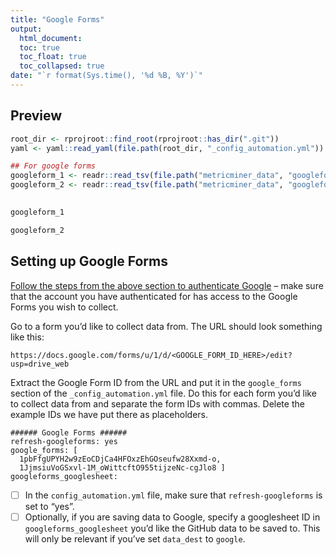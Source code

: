 ```yaml
---
title: "Google Forms"
output: 
  html_document:
  toc: true
  toc_float: true
  toc_collapsed: true
date: "`r format(Sys.time(), '%d %B, %Y')`"
---
```


## Preview

```r
root_dir <- rprojroot::find_root(rprojroot::has_dir(".git"))
yaml <- yaml::read_yaml(file.path(root_dir, "_config_automation.yml"))

## For google forms 
googleform_1 <- readr::read_tsv(file.path("metricminer_data", "googleforms", "a_cool_survey.tsv"))
googleform_2 <- readr::read_tsv(file.path("metricminer_data", "googleforms", "another_even_cooler_survey.tsv"))
                                
```

```r
googleform_1

googleform_2
```

## Setting up Google Forms

[Follow the steps from the above section to authenticate Google](#setting-up-google-authentication) -- make sure that the account you have authenticated for has access to the Google Forms you wish to collect.

Go to a form you'd like to collect data from. The URL should look something like this:
```
https://docs.google.com/forms/u/1/d/<GOOGLE_FORM_ID_HERE>/edit?usp=drive_web
```
Extract the Google Form ID from the URL and put it in the `google_forms` section of the `_config_automation.yml` file.
Do this for each form you'd like to collect data from and separate the form IDs with commas. Delete the example IDs we have put there as placeholders.

```
###### Google Forms ######
refresh-googleforms: yes
google_forms: [
  1pbFfgUPYH2w9zEoCDjCa4HFOxzEhGOseufw28Xxmd-o,
  1JjmsiuVoGSxvl-1M_oWittcftO955tijzeNc-cgJlo8 ]
googleforms_googlesheet:
```

- [ ] In the `config_automation.yml` file, make sure that `refresh-googleforms` is set to "yes".
- [ ] Optionally, if you are saving data to Google, specify a googlesheet ID in `googleforms_googlesheet` you'd like the GitHub data to be saved to. This will only be relevant if you've set `data_dest` to `google`.
